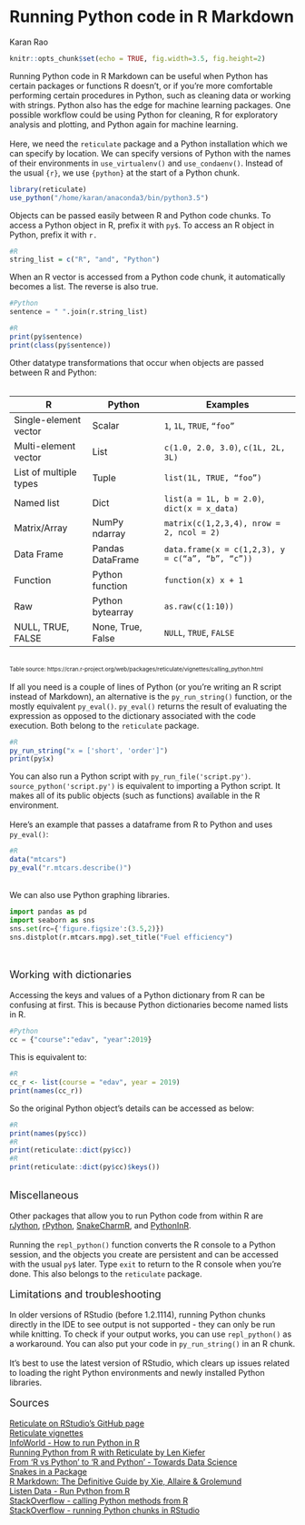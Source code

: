 # Running Python code in R Markdown

Karan Rao

```r
knitr::opts_chunk$set(echo = TRUE, fig.width=3.5, fig.height=2)
```

Running Python code in R Markdown can be useful when Python has certain packages or functions R doesn't, or if you're more comfortable performing certain procedures in Python, such as cleaning data or working with strings. Python also has the edge for machine learning packages. One possible workflow could be using Python for cleaning, R for exploratory analysis and plotting, and Python again for machine learning.\
\
Here, we need the `reticulate` package and a Python installation which we can specify by location. We can specify versions of Python with the names of their environments in `use_virtualenv()` and `use_condaenv()`. Instead of the usual `{r}`, we use `{python}` at the start of a Python chunk.

```r
library(reticulate)
use_python("/home/karan/anaconda3/bin/python3.5")
```

Objects can be passed easily between R and Python code chunks. To access a Python object in R, prefix it with `py$`. To access an R object in Python, prefix it with `r.` 

```r
#R
string_list = c("R", "and", "Python")
```

When an R vector is accessed from a Python code chunk, it automatically becomes a list. The reverse is also true.

```python
#Python
sentence = " ".join(r.string_list)
```

```r
#R
print(py$sentence)
print(class(py$sentence))
```

Other datatype transformations that occur when objects are passed between R and Python:\
\

<table>
<thead>
<tr>
<th>R</th>
<th>Python</th>
<th>Examples</th>
</tr>
</thead><tbody>
<tr>
<td>Single-element vector&nbsp;&nbsp;</td>
<td>Scalar</td>
<td><code>1</code>, <code>1L</code>, <code>TRUE</code>, <code>"foo"</code></td>
</tr>
<tr>
<td>Multi-element vector</td>
<td>List</td>
<td><code>c(1.0, 2.0, 3.0)</code>, <code>c(1L, 2L, 3L)</code></td>
</tr>
<tr>
<td>List of multiple types</td>
<td>Tuple</td>
<td><code>list(1L, TRUE, "foo")</code></td>
</tr>
<tr>
<td>Named list</td>
<td>Dict</td>
<td><code>list(a = 1L, b = 2.0)</code>, <code>dict(x = x_data)</code></td>
</tr>
<tr>
<td>Matrix/Array</td>
<td>NumPy ndarray</td>
<td><code>matrix(c(1,2,3,4), nrow = 2, ncol = 2)</code></td>
</tr>
<tr>
<td>Data Frame</td>
<td>Pandas DataFrame&nbsp;&nbsp;</td>
<td><code>data.frame(x = c(1,2,3), y = c("a", "b", "c"))</code></td>
</tr>
<tr>
<td>Function</td>
<td>Python function</td>
<td><code>function(x) x + 1</code></td>
</tr>
<tr>
<td>Raw</td>
<td>Python bytearray</td>
<td><code>as.raw(c(1:10))</code></td>
</tr>
<tr>
<td>NULL, TRUE, FALSE&nbsp;</td>
<td>None, True, False</td>
<td><code>NULL</code>, <code>TRUE</code>, <code>FALSE</code></td>
</tr>
</tbody>
</table>
\
 <font size="1">Table source: https://cran.r-project.org/web/packages/reticulate/vignettes/calling_python.html</font>
\
\
If all you need is a couple of lines of Python (or you're writing an R script instead of Markdown), an alternative is the `py_run_string()` function, or the mostly equivalent `py_eval()`. `py_eval()` returns the result of evaluating the expression as opposed to the dictionary associated with the code execution. Both belong to the `reticulate` package.

```r
#R
py_run_string("x = ['short', 'order']")
print(py$x)
```
You can also run a Python script with `py_run_file('script.py')`. `source_python('script.py')` is equivalent to importing a Python script. It makes all of its public objects (such as functions) available in the R environment.
\
\
Here's an example that passes a dataframe from R to Python and uses `py_eval()`:
```r
#R
data("mtcars")
py_eval("r.mtcars.describe()")
```
\
We can also use Python graphing libraries.
```python
import pandas as pd
import seaborn as sns
sns.set(rc={'figure.figsize':(3.5,2)})
sns.distplot(r.mtcars.mpg).set_title("Fuel efficiency")
```
\
\
<font size="4">Working with dictionaries</font>
\
\
Accessing the keys and values of a Python dictionary from R can be confusing at first. This is because Python dictionaries become named lists in R.
```python
#Python
cc = {"course":"edav", "year":2019}
```

This is equivalent to:

```r
#R
cc_r <- list(course = "edav", year = 2019)
print(names(cc_r))
```

So the original Python object's details can be accessed as below:

```r
#R
print(names(py$cc))
#R
print(reticulate::dict(py$cc))
#R
print(reticulate::dict(py$cc)$keys())
```
\
<font size="4">Miscellaneous</font>
\
\
Other packages that allow you to run Python code from within R are [rJython](https://r-forge.r-project.org/projects/rjython/), [rPython](https://cran.r-project.org/web/packages/rPython/index.html), [SnakeCharmR](https://github.com/asieira/SnakeCharmR),  and [PythonInR](https://bitbucket.org/Floooo/pythoninr/).
\
\
Running the `repl_python()` function converts the R console to a Python session, and the objects you create are persistent and can be accessed with the usual `py$` later. Type `exit` to return to the R console when you're done. This also belongs to the `reticulate` package.
\
\
<font size="4">Limitations and troubleshooting</font>
\
\
In older versions of RStudio (before 1.2.1114), running Python chunks directly in the IDE to see output is not supported - they can only be run while knitting. To check if your output works, you can use `repl_python()` as a workaround. You can also put your code in `py_run_string()` in an R chunk.
\
\
It's best to use the latest version of RStudio, which clears up issues related to loading the right Python environments and newly installed Python libraries.
\
\
<font size="4">Sources</font>
\
\
[Reticulate on RStudio's GitHub page](https://rstudio.github.io/reticulate/)\
[Reticulate vignettes](https://cran.r-project.org/web/packages/reticulate/vignettes/calling_python.html)\
[InfoWorld - How to run Python in R](https://www.infoworld.com/article/3340120/how-to-run-python-in-r.html)\
[Running Python from R with Reticulate by Len Kiefer](http://lenkiefer.com/2019/01/28/running-python-from-r-with-reticulate/)\
[From ‘R vs Python’ to ‘R and Python’ - Towards Data Science](https://towardsdatascience.com/from-r-vs-python-to-r-and-python-aa25db33ce17)\
[Snakes in a Package](https://www.mango-solutions.com/blog/snakes-in-a-package-combining-python-and-r-with-reticulate)\
[R Markdown: The Definitive Guide by Xie, Allaire & Grolemund](https://bookdown.org/yihui/rmarkdown/language-engines.html#python)\
[Listen Data - Run Python from R](https://www.listendata.com/2018/03/run-python-from-r.html)\
[StackOverflow - calling Python methods from R](https://stackoverflow.com/questions/51108722/how-to-call-python-method-from-r-reticulate)\
[StackOverflow - running Python chunks in RStudio](https://stackoverflow.com/questions/49503195/reticulate-running-python-chunks-in-rmarkdown)\


